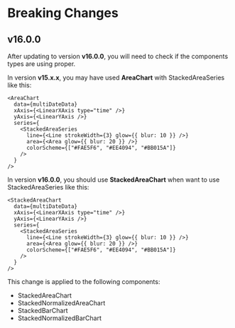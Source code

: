
# Breaking Changes

## v16.0.0

After updating to version **v16.0.0**, you will need to check if the components types are using proper.

In version **v15.x.x**, you may have used **AreaChart** with StackedAreaSeries like this:

```tsx
<AreaChart
  data={multiDateData}
  xAxis={<LinearXAxis type="time" />}
  yAxis={<LinearYAxis />}
  series={
    <StackedAreaSeries
      line={<Line strokeWidth={3} glow={{ blur: 10 }} />}
      area={<Area glow={{ blur: 20 }} />}
      colorScheme={["#FAE5F6", "#EE4094", "#BB015A"]}
    />
  }
/>
```

In version **v16.0.0**, you should use **StackedAreaChart** when want to use StackedAreaSeries like this:

```tsx
<StackedAreaChart
  data={multiDateData}
  xAxis={<LinearXAxis type="time" />}
  yAxis={<LinearYAxis />}
  series={
    <StackedAreaSeries
      line={<Line strokeWidth={3} glow={{ blur: 10 }} />}
      area={<Area glow={{ blur: 20 }} />}
      colorScheme={["#FAE5F6", "#EE4094", "#BB015A"]}
    />
  }
/>
```

This change is applied to the following components:

- StackedAreaChart
- StackedNormalizedAreaChart
- StackedBarChart
- StackedNormalizedBarChart